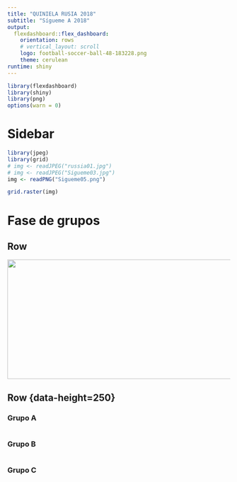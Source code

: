 ```yaml
---
title: "QUINIELA RUSIA 2018"
subtitle: "Sígueme A 2018"
output: 
  flexdashboard::flex_dashboard:
    orientation: rows
    # vertical_layout: scroll
    logo: football-soccer-ball-48-183228.png
    theme: cerulean
runtime: shiny
---
```

<!-- [id]: russia09.png -->

```r
library(flexdashboard)
library(shiny)
library(png)
options(warn = 0)
```

<!-- Sidebar {.sidebar data-width=320} -->
<!-- ======================================================================= -->
<!-- ```{r fig.width=3.15, fig.height=6.35,echo=FALSE}
library(jpeg)
library(png)
library(grid)
# img <- readJPEG("russia01.jpg")
img <- readPNG("russia02.png")

grid.raster(img)
 # img(src='russia03.png', align = "center")
<!-- ``` -->

Sidebar {.sidebar data-width=200}
=======================================================================
```r
library(jpeg)
library(grid)
# img <- readJPEG("russia01.jpg")
# img <- readJPEG("Sigueme03.jpg")
img <- readPNG("Sigueme05.png")

grid.raster(img)
```


Fase de grupos
=======================================================================

Row {data-height=350}
-----------------------------------------------------------------------
<!-- ```{r fig.width=20, fig.height=4,echo=FALSE}
library(jpeg)
library(png)
library(grid)
# img <- readJPEG("russia01.jpg")
# img <- readPNG("russia07.png")
# img <- readJPEG("Sigueme02.jpg")
# img <- readJPEG("russia05.jpg")

# grid.raster(img)
 img(src='russia09.png', align = "center")
<!-- ``` -->
<!-- ![](russia09.png){#id .class width=1200 height=320px} -->
<!-- ![](russia09.png){ width=100% height=30% } -->
[![](russia14.jpg){#id .class width=1150 height=270px}](http://www.fifa.com/worldcup/)
<!-- ![](russia12.jpg){#id .class width=1150 height=300px} -->
<!-- ![](russia15.png){#id .class width=1150 height=300px} -->
<!-- http://www.squawka.com/news/world-cup-2018-russias-stadiums-in-pictures/201955#2oEbD5Hqu7cCUy2y.97 -->

Row {data-height=250} {.tabset}
-----------------------------------------------------------------------

### Grupo A

```r

```


### Grupo B

```r

```

### Grupo C

```r

```

